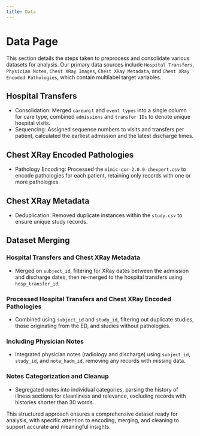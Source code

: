 ```yaml
---
title: Data
---
```


# Data Page

This section details the steps taken to preprocess and consolidate various datasets for analysis. Our primary data sources include `Hospital Transfers`, `Physician Notes`, `Chest XRay Images`, `Chest XRay Metadata`, and `Chest XRay Encoded Pathologies`, which contain multilabel target variables.

## Hospital Transfers

- Consolidation: Merged `careunit` and `event types` into a single column for care type, combined `admissions` and `transfer IDs` to denote unique hospital visits.
- Sequencing: Assigned sequence numbers to visits and transfers per patient, calculated the earliest admission and the latest discharge times.

## Chest XRay Encoded Pathologies

- Pathology Encoding: Processed the `mimic-cxr-2.0.0-chexpert.csv` to encode pathologies for each patient, retaining only records with one or more pathologies.

## Chest XRay Metadata

- Deduplication: Removed duplicate instances within the `study.csv` to ensure unique study records.

## Dataset Merging

### Hospital Transfers and Chest XRay Metadata

- Merged on `subject_id`, filtering for XRay dates between the admission and discharge dates, then re-merged to the hospital transfers using `hosp_transfer_id`.

### Processed Hospital Transfers and Chest XRay Encoded Pathologies

- Combined using `subject_id` and `study_id`, filtering out duplicate studies, those originating from the ED, and studies without pathologies.

### Including Physician Notes

- Integrated physician notes (radiology and discharge) using `subject_id`, `study_id`, and `note_hadm_id`, removing any records with missing data.

### Notes Categorization and Cleanup

- Segregated notes into individual categories, parsing the history of illness sections for cleanliness and relevance, excluding records with histories shorter than 30 words.

This structured approach ensures a comprehensive dataset ready for analysis, with specific attention to encoding, merging, and cleaning to support accurate and meaningful insights.